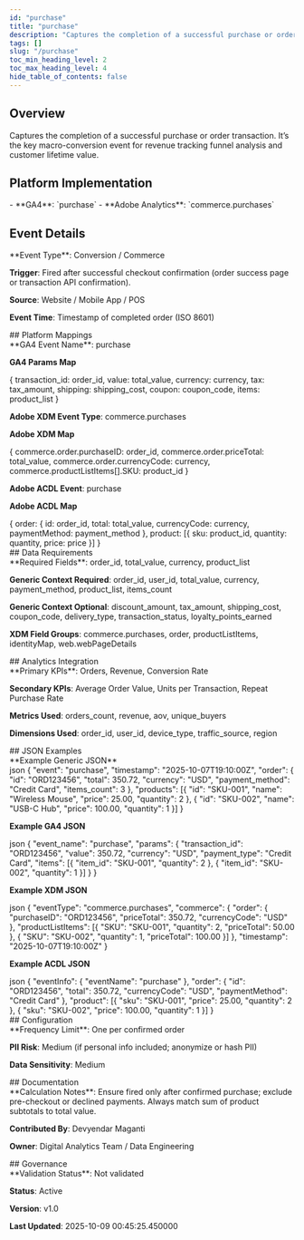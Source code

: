 ```yaml
---
id: "purchase"
title: "purchase"
description: "Captures the completion of a successful purchase or order transaction. It’s the key macro-conversion event for revenue tracking funnel analysis and customer lifetime value."
tags: []
slug: "/purchase"
toc_min_heading_level: 2
toc_max_heading_level: 4
hide_table_of_contents: false
---
```



<SubmitNewButton section="events" />

<div class="mui-section">
<h2>Overview</h2>
<div class="mui-overview">Captures the completion of a successful purchase or order transaction. It’s the key macro-conversion event for revenue tracking funnel analysis and customer lifetime value.</div>
</div>

<div class="mui-section">
<h2>Platform Implementation</h2>
- **GA4**: `purchase`
- **Adobe Analytics**: `commerce.purchases`
</div>

## Event Details

<div class="mui-section">
**Event Type**: Conversion / Commerce

**Trigger**: Fired after successful checkout confirmation (order success page or transaction API confirmation).

**Source**: Website / Mobile App / POS

**Event Time**: Timestamp of completed order (ISO 8601)
</div>
## Platform Mappings

<div class="mui-section">
**GA4 Event Name**: purchase

**GA4 Params Map**

<div class="mui-code-block" data-language="json">&#123; transaction_id: order_id, value: total_value, currency: currency, tax: tax_amount, shipping: shipping_cost, coupon: coupon_code, items: product_list &#125;</div>

**Adobe XDM Event Type**: commerce.purchases

**Adobe XDM Map**

<div class="mui-code-block" data-language="json">&#123; commerce.order.purchaseID: order_id, commerce.order.priceTotal: total_value, commerce.order.currencyCode: currency, commerce.productListItems[].SKU: product_id &#125;</div>

**Adobe ACDL Event**: purchase

**Adobe ACDL Map**

<div class="mui-code-block" data-language="json">&#123; order: &#123; id: order_id, total: total_value, currencyCode: currency, paymentMethod: payment_method &#125;, product: [&#123; sku: product_id, quantity: quantity, price: price &#125;] &#125;</div>
</div>
## Data Requirements

<div class="mui-section">
**Required Fields**: order_id, total_value, currency, product_list

**Generic Context Required**: order_id, user_id, total_value, currency, payment_method, product_list, items_count

**Generic Context Optional**: discount_amount, tax_amount, shipping_cost, coupon_code, delivery_type, transaction_status, loyalty_points_earned

**XDM Field Groups**: commerce.purchases, order, productListItems, identityMap, web.webPageDetails
</div>
## Analytics Integration

<div class="mui-section">
**Primary KPIs**: Orders, Revenue, Conversion Rate

**Secondary KPIs**: Average Order Value, Units per Transaction, Repeat Purchase Rate

**Metrics Used**: orders_count, revenue, aov, unique_buyers

**Dimensions Used**: order_id, user_id, device_type, traffic_source, region
</div>
## JSON Examples

<div class="mui-section">
**Example Generic JSON**

<div class="mui-code-block" data-language="javascript">json &#123; &quot;event&quot;: &quot;purchase&quot;, &quot;timestamp&quot;: &quot;2025-10-07T19:10:00Z&quot;, &quot;order&quot;: &#123; &quot;id&quot;: &quot;ORD123456&quot;, &quot;total&quot;: 350.72, &quot;currency&quot;: &quot;USD&quot;, &quot;payment_method&quot;: &quot;Credit Card&quot;, &quot;items_count&quot;: 3 &#125;, &quot;products&quot;: [&#123; &quot;id&quot;: &quot;SKU-001&quot;, &quot;name&quot;: &quot;Wireless Mouse&quot;, &quot;price&quot;: 25.00, &quot;quantity&quot;: 2 &#125;, &#123; &quot;id&quot;: &quot;SKU-002&quot;, &quot;name&quot;: &quot;USB-C Hub&quot;, &quot;price&quot;: 100.00, &quot;quantity&quot;: 1 &#125;] &#125;</div>

**Example GA4 JSON**

<div class="mui-code-block" data-language="javascript">json &#123; &quot;event_name&quot;: &quot;purchase&quot;, &quot;params&quot;: &#123; &quot;transaction_id&quot;: &quot;ORD123456&quot;, &quot;value&quot;: 350.72, &quot;currency&quot;: &quot;USD&quot;, &quot;payment_type&quot;: &quot;Credit Card&quot;, &quot;items&quot;: [&#123; &quot;item_id&quot;: &quot;SKU-001&quot;, &quot;quantity&quot;: 2 &#125;, &#123; &quot;item_id&quot;: &quot;SKU-002&quot;, &quot;quantity&quot;: 1 &#125;] &#125; &#125;</div>

**Example XDM JSON**

<div class="mui-code-block" data-language="javascript">json &#123; &quot;eventType&quot;: &quot;commerce.purchases&quot;, &quot;commerce&quot;: &#123; &quot;order&quot;: &#123; &quot;purchaseID&quot;: &quot;ORD123456&quot;, &quot;priceTotal&quot;: 350.72, &quot;currencyCode&quot;: &quot;USD&quot; &#125;, &quot;productListItems&quot;: [&#123; &quot;SKU&quot;: &quot;SKU-001&quot;, &quot;quantity&quot;: 2, &quot;priceTotal&quot;: 50.00 &#125;, &#123; &quot;SKU&quot;: &quot;SKU-002&quot;, &quot;quantity&quot;: 1, &quot;priceTotal&quot;: 100.00 &#125;] &#125;, &quot;timestamp&quot;: &quot;2025-10-07T19:10:00Z&quot; &#125;</div>

**Example ACDL JSON**

<div class="mui-code-block" data-language="javascript">json &#123; &quot;eventInfo&quot;: &#123; &quot;eventName&quot;: &quot;purchase&quot; &#125;, &quot;order&quot;: &#123; &quot;id&quot;: &quot;ORD123456&quot;, &quot;total&quot;: 350.72, &quot;currencyCode&quot;: &quot;USD&quot;, &quot;paymentMethod&quot;: &quot;Credit Card&quot; &#125;, &quot;product&quot;: [&#123; &quot;sku&quot;: &quot;SKU-001&quot;, &quot;price&quot;: 25.00, &quot;quantity&quot;: 2 &#125;, &#123; &quot;sku&quot;: &quot;SKU-002&quot;, &quot;price&quot;: 100.00, &quot;quantity&quot;: 1 &#125;] &#125;</div>
</div>
## Configuration

<div class="mui-section">
**Frequency Limit**: One per confirmed order

**PII Risk**: Medium (if personal info included; anonymize or hash PII)

**Data Sensitivity**: Medium
</div>
## Documentation

<div class="mui-section">
**Calculation Notes**: Ensure fired only after confirmed purchase; exclude pre-checkout or declined payments. Always match sum of product subtotals to total value.

**Contributed By**: Devyendar Maganti

**Owner**: Digital Analytics Team / Data Engineering
</div>
## Governance

<div class="mui-section">
**Validation Status**: Not validated

**Status**: Active

**Version**: v1.0

**Last Updated**: 2025-10-09 00:45:25.450000
</div>

<KpiEditorWrapper kpiId="purchase" section="events" />

<GiscusComments term="purchase" category="events" />